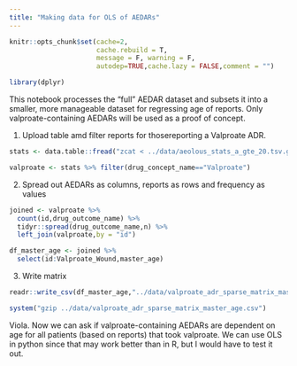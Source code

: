 ```yaml
---
title: "Making data for OLS of AEDARs"
---
```


<!-- I recommend modifying/looking at this file in RStudio -->

<!-- When this file "compiles" (using the knit button in RStudio, it reads in the _output.yaml file in the same directory as this file. Alternatively, you could put the metadata from the .yaml file in this file between the ---) -->

```r
knitr::opts_chunk$set(cache=2,
                      cache.rebuild = T, 
                      message = F, warning = F,
                      autodep=TRUE,cache.lazy = FALSE,comment = "")
```


```r
library(dplyr)
```

This notebook processes the "full" AEDAR dataset and subsets it into a smaller, more manageable dataset for regressing age of reports. Only valproate-containing AEDARs will be used as a proof of concept.

1. Upload table amd filter reports for thosereporting a Valproate ADR.

```r

stats <- data.table::fread("zcat < ../data/aeolous_stats_a_gte_20.tsv.gz",sep="\t")

valproate <- stats %>% filter(drug_concept_name=="Valproate")

```

2. Spread out AEDARs as columns, reports as rows and frequency as values

```r

joined <- valproate %>% 
  count(id,drug_outcome_name) %>% 
  tidyr::spread(drug_outcome_name,n) %>% 
  left_join(valproate,by = "id") 

df_master_age <- joined %>% 
  select(id:Valproate_Wound,master_age)

```

3. Write matrix

```r

readr::write_csv(df_master_age,"../data/valproate_adr_sparse_matrix_master_age.csv")

system("gzip ../data/valproate_adr_sparse_matrix_master_age.csv")
```

Viola. Now we can ask if valproate-containing AEDARs are dependent on age for all patients (based on reports) that took valproate. We can use OLS in python since that may work better than in R, but I would have to test it out. 
